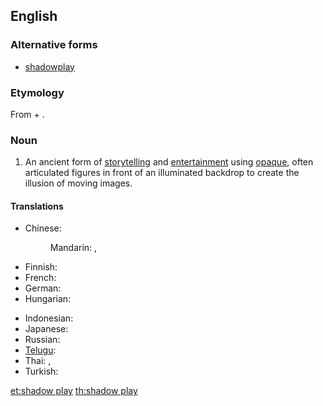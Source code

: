==English==

===Alternative forms===
* [[shadowplay]]

===Etymology===
From {{term|shadow}} + {{term|play}}.

===Noun===
{{wikipedia}}
{{en-noun}}

# An ancient form of [[storytelling]] and [[entertainment]] using [[opaque]], often articulated figures in front of an illuminated backdrop to create the illusion of moving images.

====Translations====
{{trans-top|form of storytelling using opaque figures in front of an illuminated backdrop}}
* Chinese:
*: Mandarin: {{t+|cmn|皮影戲|sc=Hani}}, {{t+|cmn|皮影戏|tr=píyǐngxì|sc=Hani}}
* Finnish: {{t-|fi|varjoteatteri}}
* French: {{t|fr|théâtre d'ombres|m}}
* German: {{t-|de|Schattenspiel|n}}
* Hungarian: {{t-|hu|árnyjáték}}
{{trans-mid}}
* Indonesian: {{t+|id|wayang|xs=Indonesian}}
* Japanese: {{t|ja|影絵|tr=かげえ, kagee|sc=Jpan}}
* Russian: {{t|ru|театр теней|m|tr=teátr tenéj|sc=Cyrl}}
* [[Telugu]]: {{t|te|తోలుబొమ్మలాట|sc=Telu}}
* Thai: {{t-|th|หนังตะลุง|tr=năng dtàloong}}, {{t-|th|ตะลุง|tr=dtàloong}}
* Turkish: {{t+|tr|gölge oyunu}}
{{trans-bottom}}

[[et:shadow play]]
[[th:shadow play]]